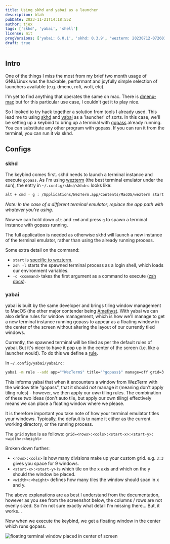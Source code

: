```yaml
---
title: Using skhd and yabai as a launcher
description: blah
pubDate: 2023-11-21T14:18:55Z
author: tjex
tags: ['skhd', 'yabai', 'shell']
license: mit
progVersions: ['yabai: 6.0.1', 'skhd: 0.3.9', 'wezterm: 20230712-072601-f4abf8fd']
draft: true
---
```



## Intro

One of the things I miss the most from my brief two month usage of GNU/Linux
was the hackable, performant and joyfully simple selection of launchers
available (e.g. dmenu, rofi, wofi, etc).

I'm yet to find anything that operates the same on mac. There is
[dmenu-mac](https://github.com/oNaiPs/dmenu-mac) but for this particular use
case, I couldn't get it to play nice. 

So I looked to try hack together a solution from tools I already used. This
lead me to using [skhd](https://github.com/koekeishiya/skhd) and
[yabai](https://github.com/koekeishiya/yabai) as a 'launcher' of sorts. In this
case, we'll be setting up a keybind to bring up a terminal with
[gopass](https://github.com/gopasspw/gopass) already running. You can
substitute any other program with gopass. If you can run it from the
terminal, you can run it via skhd.

## Configs

### skhd

The keybind comes first. skhd needs to launch a terminal instance and execute `gopass`.
As I'm using [wezterm](https://wezfurlong.org/wezterm/) (the best terminal emulator under the sun),
the entry in `~/.config/skhd/skhdrc` looks like:

```bash
alt + cmd - g : /Applications/WezTerm.app/Contents/MacOS/wezterm start zsh -l -c gopass
```
_Note: In the case of a different terminal emulator, replace the app path with whatever you're using._

Now we can hold down `alt` and `cmd` and press `g` to spawn a terminal instance with gopass running.

The full application is needed as otherwise skhd will launch a new instance of
the terminal emulator, rather than using the already running process.

Some extra detail on the command:

- `start` is [specific to wezterm](https://wezfurlong.org/wezterm/cli/start.html).
- `zsh -l` starts the spawned terminal process as a login shell, which loads our environment variables.
- `-c <command>` takes the first argument as a command to execute ([zsh docs](https://zsh.sourceforge.io/Doc/Release/Invocation.html#Invocation)).

### yabai

yabai is built by the same developer and brings tiling window management to MacOS
(the other major contender being [Amethyst](https://github.com/ianyh/Amethyst). With
yabai we can also define rules for window management, which is how we'll manage to
get a new terminal instance running gopass to appear as a floating window in the center
of the screen without altering the layout of our currently tiled windows.


Currently, the spawned terminal will be tiled as per the default rules of yabai. But it's nicer to have it pop
up in the center of the screen (i.e. like a launcher would). To do this we define a [rule](https://github.com/koekeishiya/yabai/blob/master/doc/yabai.asciidoc#rule).

In `~/.config/yabai/yabairc`:

```bash
yabai -m rule --add app="^WezTerm$" title="^gopass$" manage=off grid=3:3:1:1:1:1

```
This informs yabai that when it encounters a window from WezTerm with the window title "gopass", that it should
_not_ manage it (meaning don't apply tiling rules) - however, we then apply our _own_ tiling rules. The combination
of these two ideas (don't auto tile, but apply our own tiling) effectively means we can place a floating window
where we please.

It is therefore important you take note of how your terminal emulator titles your windows. Typically, the default
is to name it either as the current working directory, or the running process.

The `grid` sytax is as follows: `grid=<rows>:<cols>:<start-x>:<start-y>:<width>:<height>`

Broken down further:

- `<rows>:<cols>` is how many divisions make up your custom grid. e.g. `3:3` gives you space for 9 windows.
- `<start-x>:<start-y>` is which tile on the x axis and which on the y should the window be placed.
- `<width>:<height>` defines how many tiles the window should span in x and y.

<Callout type="info">
The above explanations are as best I understand from the documentation, however as you see from the screenshot below, 
the columns / rows are not evenly sized. So I'm not sure exactly what detail I'm missing there... But, it works...
</Callout>

Now when we execute the keybind, we get a floating window in the center which runs gopass.

<p>
<Image src={center_float} alt="floating terminal window placed in center of screen" />
</p>


